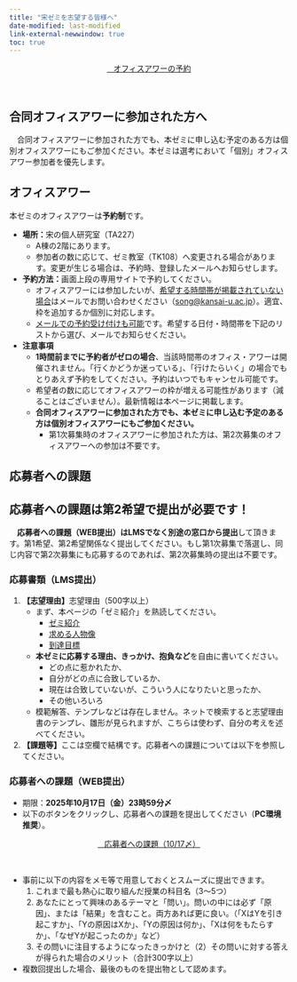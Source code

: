 ```yaml
---
title: "宋ゼミを志望する皆様へ"
date-modified: last-modified
link-external-newwindow: true
toc: true
---
```

<!-- 
:::{.callout-important}
## 2025年度入ゼミについて

　2025年度の入ゼミは募集終了しました。
:::


<center><a href="#" class="btn btn-info btn-lg" role="button"><i class="bi bi-calendar-check"></i>（受付終了）&nbsp;&nbsp;&nbsp;オフィスアワーの予約</a></center><br/>
-->
<center><a href="https://www.jaysong.net/garage/2025/OH/reservation.html" class="btn btn-info btn-lg" target="_blank" role="button"><i class="bi bi-calendar-check"></i>&nbsp;&nbsp;&nbsp;オフィスアワーの予約</a></center><br/>

:::{.callout-important}
## 合同オフィスアワーに参加された方へ

　合同オフィスアワーに参加された方でも、本ゼミに申し込む予定のある方は個別オフィスアワーにもご参加ください。本ゼミは選考において「個別」オフィスアワー参加者を優先します。
:::


## オフィスアワー

本ゼミのオフィスアワーは**予約制**です。

- **場所：**宋の個人研究室（TA227）
   - A棟の2階にあります。
   - 参加者の数に応じて、ゼミ教室（TK108）へ変更される場合があります。変更が生じる場合は、予約時、登録したメールへお知らせします。
- **予約方法：**画面上段の専用サイトで予約してください。
   - オフィスアワーには参加したいが、<u>希望する時間帯が掲載されていない場合</u>はメールでお問い合わせください（<song@kansai-u.ac.jp>）。適宜、枠を追加するか個別に対応します。
   - <u>メールでの予約受け付けも可能</u>です。希望する日付・時間帯を下記のリストから選び、メールでお知らせください。
- **注意事項** 
   - **1時間前までに予約者がゼロの場合**、当該時間帯のオフィス・アワーは開催されません。「行くかどうか迷っている」、「行けたらいく」の場合でもとりあえず予約をしてください。予約はいつでもキャンセル可能です。
   - 希望者の数に応じてオフィスアワーの枠が増える可能性があります（減ることはございません）。最新情報は本ページに掲載します。
   - **合同オフィスアワーに参加された方でも、本ゼミに申し込む予定のある方は個別オフィスアワーにもご参加ください。**
      - 第1次募集時のオフィスアワーに参加された方は、第2次募集のオフィスアワーへの参加は不要です。

## 応募者への課題

:::{.callout-important}
## 応募者への課題は第2希望で提出が必要です！

　**応募者への課題（WEB提出）はLMSでなく別途の窓口から提出**して頂きます。第1希望、第2希望関係なく提出してください。もし第1次募集で落選し、同じ内容で第2次募集にも応募するのであれば、第2次募集時の提出は不要です。
:::

<!--
:::{.callout-important}
## 第2希望でも【応募者への課題】があります！

* **第1希望**として応募する場合は【志望理由】、【課題1】、【課題2】全てを、それぞれの記入欄に記入し、提出してください。
* **第2希望**として応募する場合は課題を記入する欄がないため、**志望理由の箇所に【志望理由】+【課題1】+【課題2】全て**を書いてください。
:::
-->

### 応募書類（LMS提出）

1. **【志望理由】**志望理由（500字以上）
   * まず、本ページの「ゼミ紹介」を熟読してください。
      - [ゼミ紹介](/about/about.qmd)
      - [求める人物像](/about/ideal.qmd)
      - [到達目標](/about/goal.qmd)
   * **本ゼミに応募する理由、きっかけ、抱負など**を自由に書いてください。
      * どの点に惹かれたか、
      * 自分がどの点に合致しているか、
      * 現在は合致していないが、こういう人になりたいと思ったか、
      * その他いろいろ
   * 模範解答、テンプレなどは存在しません。ネットで検索すると志望理由書のテンプレ、雛形が見られますが、こちらは使わず、自分の考えを述べてください。
2. **【課題等】**ここは空欄で結構です。応募者への課題については以下を参照してください。

### 応募者への課題（WEB提出）

- 期限：**2025年10月17日（金）23時59分〆**
- 以下のボタンをクリックし、応募者への課題を提出してください（**PC環境推奨**）。
   
<center><a href="https://kandaisojo.qualtrics.com/jfe/form/SV_cuokni4Rt6DXVNI" class="btn btn-info btn-lg" target="_blank" role="button"><i class="bi bi-journal-check"></i>&nbsp;&nbsp;&nbsp;応募者への課題（10/17〆）</a></center><br/>


- 事前に以下の内容をメモ等で用意しておくとスムーズに提出できます。
   1. これまで最も熱心に取り組んだ授業の科目名（3〜5つ）
   1. あなたにとって興味のあるテーマと「問い」。問いの中には必ず「原因」、または「結果」を含むこと。両方あれば更に良い。（「XはYを引き起こすか」、「Yの原因はXか」、「Yの原因は何か」、「Xは何をもたらすか」、「なぜYが起こったのか」など）
   1. その問いに注目するようになったきっかけと（2）その問いに対する答えが得られた場合のメリット（合計300字以上）
- 複数回提出した場合、最後のものを提出物として認めます。

<!--
2. **【課題1】**これまで最も熱心に取り組んだ授業の科目名（3〜5つ）
   * 科目名のみで結構です。
   * 最も成績が良かった授業ではなく、**最も楽しかった授業・前のめりで取り組んだ授業**を挙げてください。
3. **【課題2】**現時点における取り組みたい卒業研究のテーマ（300字以上）
   * **個人的に興味深いと思う社会現象の概要と着想に至った経緯、背景**などを述べてください。
   * 卒業研究の**テーマは配属後、いつでも変更可能**です。
-->
